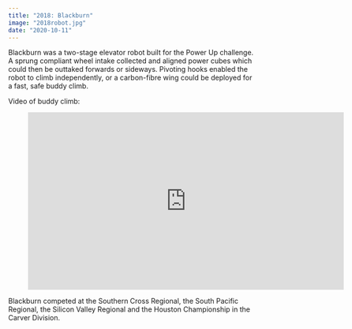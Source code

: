 ```yaml
---
title: "2018: Blackburn"
image: "2018robot.jpg"
date: "2020-10-11"
---
```


Blackburn was a two-stage elevator robot built for the Power Up challenge. A sprung compliant wheel intake collected and aligned power cubes which could then be outtaked forwards or sideways. Pivoting hooks enabled the robot to climb independently, or a carbon-fibre wing could be deployed for a fast, safe buddy climb.

Video of buddy climb:

<figure class="image is-16by9">
  <iframe
    class="has-ratio"
    width="640"
    height="360"
    src="https://www.youtube.com/embed/Fv7YyLtGeOQ"
    frameBorder="0"
    allow="accelerometer; autoplay; encrypted-media; gyroscope; picture-in-picture"
    allowFullScreen
  ></iframe>
</figure>

Blackburn competed at the Southern Cross Regional, the South Pacific Regional, the Silicon Valley Regional and the Houston Championship in the Carver Division.
